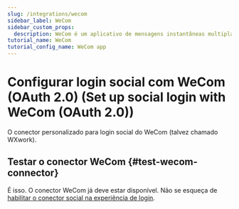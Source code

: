 ```yaml
---
slug: /integrations/wecom
sidebar_label: WeCom
sidebar_custom_props:
  description: WeCom é um aplicativo de mensagens instantâneas multiplataforma para equipes. É a versão empresarial do WeChat.
tutorial_name: WeCom
tutorial_config_name: WeCom app
---
```




# Configurar login social com WeCom (OAuth 2.0) (Set up social login with WeCom (OAuth 2.0))

O conector personalizado para login social do WeCom (talvez chamado WXwork).

<GuideTip />

<Integration />

## Testar o conector WeCom \{#test-wecom-connector}

É isso. O conector WeCom já deve estar disponível. Não se esqueça de [habilitar o conector social na experiência de login](/connectors/social-connectors/#enable-social-sign-in).
